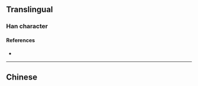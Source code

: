 {{character info/new}}
{{also|嘗|嚐}}
==Translingual==

===Han character===
{{Han char|rn=42|rad=小|as=06|sn=9|four=|canj=FBMMI|ids=⿱龸云}}

====References====
* {{Han ref|kx=0297.151|hdz=10564.100|uh=5C1D|ud=23581}}

----

==Chinese==
{{zh-see|嘗}}